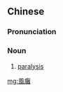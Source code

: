 {{also|风瘫}}
==Chinese==
{{zh-forms|s=风瘫|alt=瘋癱}}

===Pronunciation===
{{zh-pron
|m=fēngtān
|c=fung1 taan1,fung1 taan2
|cat=n
}}

===Noun===
{{zh-noun}}

# [[paralysis]]

[[mg:風癱]]